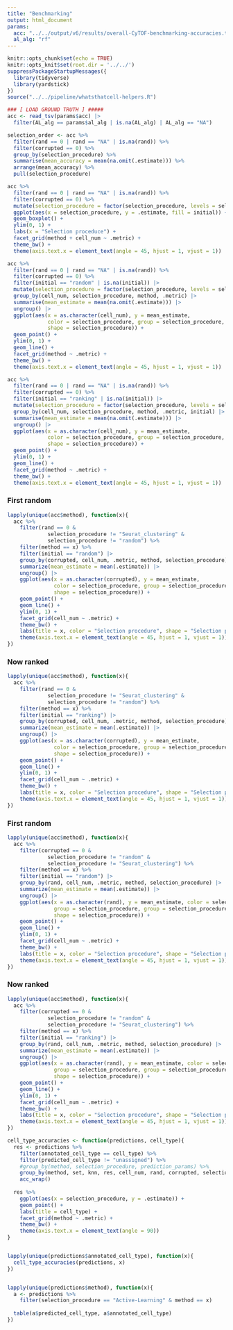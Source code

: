 ```yaml
---
title: "Benchmarking"
output: html_document
params:
  acc: "../../output/v6/results/overall-CyTOF-benchmarking-accuracies.tsv"
  al_alg: "rf"
---
```


```r
knitr::opts_chunk$set(echo = TRUE)
knitr::opts_knit$set(root.dir = '../../')
suppressPackageStartupMessages({
  library(tidyverse)
  library(yardstick)
})
source("../../pipeline/whatsthatcell-helpers.R")
```


```r
### [ LOAD GROUND TRUTH ] #####
acc <- read_tsv(params$acc) |>
  filter(AL_alg == params$al_alg | is.na(AL_alg) | AL_alg == "NA")
```


```r
selection_order <- acc %>% 
  filter(rand == 0 | rand == "NA" | is.na(rand)) %>% 
  filter(corrupted == 0) %>% 
  group_by(selection_procedure) %>% 
  summarise(mean_accuracy = mean(na.omit(.estimate))) %>% 
  arrange(mean_accuracy) %>% 
  pull(selection_procedure)

acc %>% 
  filter(rand == 0 | rand == "NA" | is.na(rand)) %>% 
  filter(corrupted == 0) %>% 
  mutate(selection_procedure = factor(selection_procedure, levels = selection_order)) %>% 
  ggplot(aes(x = selection_procedure, y = .estimate, fill = initial)) +
  geom_boxplot() +
  ylim(0, 1) +
  labs(x = "Selection proceduce") +
  facet_grid(method + cell_num ~ .metric) +
  theme_bw() +
  theme(axis.text.x = element_text(angle = 45, hjust = 1, vjust = 1))
```

```r
acc %>% 
  filter(rand == 0 | rand == "NA" | is.na(rand)) %>% 
  filter(corrupted == 0) %>% 
  filter(initial == "random" | is.na(initial)) |> 
  mutate(selection_procedure = factor(selection_procedure, levels = selection_order)) |>
  group_by(cell_num, selection_procedure, method, .metric) |> 
  summarise(mean_estimate = mean(na.omit(.estimate))) |> 
  ungroup() |> 
  ggplot(aes(x = as.character(cell_num), y = mean_estimate, 
             color = selection_procedure, group = selection_procedure,
             shape = selection_procedure)) +
  geom_point() +
  ylim(0, 1) +
  geom_line() +
  facet_grid(method ~ .metric) +
  theme_bw() +
  theme(axis.text.x = element_text(angle = 45, hjust = 1, vjust = 1))

acc %>% 
  filter(rand == 0 | rand == "NA" | is.na(rand)) %>% 
  filter(corrupted == 0) %>% 
  filter(initial == "ranking" | is.na(initial)) |> 
  mutate(selection_procedure = factor(selection_procedure, levels = selection_order)) |>
  group_by(cell_num, selection_procedure, method, .metric, initial) |> 
  summarise(mean_estimate = mean(na.omit(.estimate))) |> 
  ungroup() |> 
  ggplot(aes(x = as.character(cell_num), y = mean_estimate, 
             color = selection_procedure, group = selection_procedure,
             shape = selection_procedure)) +
  geom_point() +
  ylim(0, 1) +
  geom_line() +
  facet_grid(method ~ .metric) +
  theme_bw() +
  theme(axis.text.x = element_text(angle = 45, hjust = 1, vjust = 1))
```


### First random
```r
lapply(unique(acc$method), function(x){
  acc %>% 
    filter(rand == 0 & 
             selection_procedure != "Seurat_clustering" & 
             selection_procedure != "random") %>% 
    filter(method == x) %>% 
    filter(initial == "random") |> 
    group_by(corrupted, cell_num, .metric, method, selection_procedure) |> 
    summarize(mean_estimate = mean(.estimate)) |> 
    ungroup() |> 
    ggplot(aes(x = as.character(corrupted), y = mean_estimate, 
               color = selection_procedure, group = selection_procedure,
               shape = selection_procedure)) + 
    geom_point() +
    geom_line() +
    ylim(0, 1) +
    facet_grid(cell_num ~ .metric) + 
    theme_bw() + 
    labs(title = x, color = "Selection procedure", shape = "Selection procedure", x = "Corrupted") +
    theme(axis.text.x = element_text(angle = 45, hjust = 1, vjust = 1))
})
```

### Now ranked
```r
lapply(unique(acc$method), function(x){
  acc %>% 
    filter(rand == 0 & 
             selection_procedure != "Seurat_clustering" & 
             selection_procedure != "random") %>% 
    filter(method == x) %>% 
    filter(initial == "ranking") |> 
    group_by(corrupted, cell_num, .metric, method, selection_procedure) |> 
    summarize(mean_estimate = mean(.estimate)) |> 
    ungroup() |> 
    ggplot(aes(x = as.character(corrupted), y = mean_estimate, 
               color = selection_procedure, group = selection_procedure,
               shape = selection_procedure)) + 
    geom_point() +
    geom_line() +
    ylim(0, 1) +
    facet_grid(cell_num ~ .metric) + 
    theme_bw() + 
    labs(title = x, color = "Selection procedure", shape = "Selection procedure", x = "Corrupted") +
    theme(axis.text.x = element_text(angle = 45, hjust = 1, vjust = 1))
})
```

### First random
```r
lapply(unique(acc$method), function(x){
  acc %>% 
    filter(corrupted == 0 & 
             selection_procedure != "random" & 
             selection_procedure != "Seurat_clustering") %>% 
    filter(method == x) %>% 
    filter(initial == "random") |> 
    group_by(rand, cell_num, .metric, method, selection_procedure) |> 
    summarize(mean_estimate = mean(.estimate)) |> 
    ungroup() |> 
    ggplot(aes(x = as.character(rand), y = mean_estimate, color = selection_procedure, 
               group = selection_procedure, group = selection_procedure,
               shape = selection_procedure)) +
    geom_point() + 
    geom_line() +
    ylim(0, 1) +
    facet_grid(cell_num ~ .metric) + 
    theme_bw() + 
    labs(title = x, color = "Selection procedure", shape = "Selection procedure", x = "Random") +
    theme(axis.text.x = element_text(angle = 45, hjust = 1, vjust = 1))
})
```



### Now ranked
```r
lapply(unique(acc$method), function(x){
  acc %>% 
    filter(corrupted == 0 & 
             selection_procedure != "random" & 
             selection_procedure != "Seurat_clustering") %>% 
    filter(method == x) %>% 
    filter(initial == "ranking") |> 
    group_by(rand, cell_num, .metric, method, selection_procedure) |> 
    summarize(mean_estimate = mean(.estimate)) |> 
    ungroup() |> 
    ggplot(aes(x = as.character(rand), y = mean_estimate, color = selection_procedure, 
               group = selection_procedure, group = selection_procedure,
               shape = selection_procedure)) +
    geom_point() + 
    geom_line() +
    ylim(0, 1) +
    facet_grid(cell_num ~ .metric) + 
    theme_bw() + 
    labs(title = x, color = "Selection procedure", shape = "Selection procedure", x = "Random") +
    theme(axis.text.x = element_text(angle = 45, hjust = 1, vjust = 1))
})
```

```r
cell_type_accuracies <- function(predictions, cell_type){
  res <- predictions %>% 
    filter(annotated_cell_type == cell_type) %>% 
    filter(predicted_cell_type != "unassigned") %>% 
    #group_by(method, selection_procedure, prediction_params) %>% 
    group_by(method, set, knn, res, cell_num, rand, corrupted, selection_procedure) %>% 
    acc_wrap()
  
  res %>% 
    ggplot(aes(x = selection_procedure, y = .estimate)) +
    geom_point() +
    labs(title = cell_type) +
    facet_grid(method ~ .metric) +
    theme_bw() +
    theme(axis.text.x = element_text(angle = 90))
}


lapply(unique(predictions$annotated_cell_type), function(x){
  cell_type_accuracies(predictions, x)
})


lapply(unique(predictions$method), function(x){
  a <- predictions %>% 
    filter(selection_procedure == "Active-Learning" & method == x)
  
  table(a$predicted_cell_type, a$annotated_cell_type)
})
```

